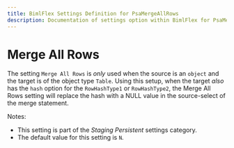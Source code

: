 ```yaml
---
title: BimlFlex Settings Definition for PsaMergeAllRows
description: Documentation of settings option within BimlFlex for PsaMergeAllRows
---
```

<head>
  <meta name="varigenceProduct" content="BimlFlex"></meta>
  <meta name="varigenceArticleType" content="Reference"></meta>
</head>

# Merge All Rows

The setting `Merge All Rows` is *only* used when the source is an `object` and the target is of the object type `Table`. Using this setup, when the target *also* has the `hash` option for the `RowHashType1` or `RowHashType2`, the Merge All Rows setting will replace the hash with a NULL value in the source-select of the merge statement.

Notes:

* This setting is part of the *Staging Persistent* settings category.
* The default value for this setting is `N`.
